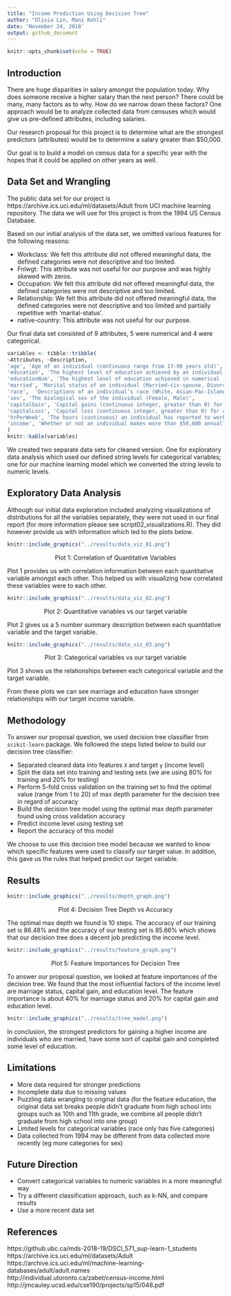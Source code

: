```yaml
---
title: "Income Prediction Using Decision Tree"
author: "Olivia Lin, Mani Kohli"
date: 'November 24, 2018'
output: github_document
---
```


```r
knitr::opts_chunk$set(echo = TRUE)
```

## Introduction

There are huge disparities in salary amongst the population today. Why does someone receive a higher salary than the next person? There could be many, many factors as to why.  How do we narrow down these factors?  One approach would be to analyze collected data from censuses which would give us pre-defined attributes, including salaries. 

Our research proposal for this project is to determine what are the strongest predictors (attributes) would be to determine a salary greater than $50,000.  

Our goal is to build a model on census data for a specific year with the hopes that it could be applied on other years as well.


## Data Set and Wrangling
The public data set for our project is https://archive.ics.uci.edu/ml/datasets/Adult from UCI machine learning repository. The data we will use for this project is from the 1994 US Census Database. 

Based on our initial analysis of the data set, we omitted various features for the following reasons:

-	Workclass: We felt this attribute did not offered meaningful data, the defined categories were not descriptive and too limited. 
- Fnlwgt: This attribute was not useful for our purpose and was highly skewed with zeros.
-	Occupation: We felt this attribute did not offered meaningful data, the defined categories were not descriptive and too limited. 
-	Relationship: We felt this attribute did not offered meaningful data, the defined categories were not descriptive and too limited and partially repetitive with ‘marital-status’.
-	native-country: This attribute was not useful for our purpose.

Our final data set consisted of 9 attributes, 5 were numerical and 4 were categorical.

```r
variables <- tibble::tribble(
~Attributes, ~Description,
'age', 'Age of an individual (continuous range from 17-90 years old)',
'education', 'The highest level of education achieved by an individual (Bachelors, Some-college, 11th, HS-grad, Prof-school, Assoc-acdm, Assoc-voc, 9th, 7th-8th, 12th, Masters, 1st-4th, 10th, Doctorate, 5th-6th, Preschool)', 
'educationNum', 'The highest level of education achieved in numerical (continuous) form', 
'married', 'Marital status of an individual (Married-civ-spouse, Divorced, Never-married, Separated, Widowed, Married-spouse-absent, Married-AF-spouse)', 
'race',  'Descriptions of an individual’s race (White, Asian-Pac-Islander, Amer-Indian-Eskimo, Other, Black)',
'sex', 'The biological sex of the individual (Female, Male)', 
'capitalGain', 'Capital gains (continuous integer, greater than 0) for an individual', 
'capitalLoss', 'Capital loss (continuous integer, greater than 0) for an individual', 
'hrPerWeek', 'The hours (continuous) an individual has reported to work per week', 
'income', 'Whether or not an individual makes more than $50,000 annually (<=50k, >50k)'
)
knitr::kable(variables)
```

We created two separate data sets for cleaned version. One for exploratory data analysis which used our defined string levels for categorical variables; one for our machine learning model which we converted the string levels to numeric levels.

## Exploratory Data Analysis

Although our initial data exploration included analyzing visualizations of distributions for all the variables separately, they were not used in our final report (for more information please see script02_visualizations.R). They did however provide us with information which led to the plots below.  

```r
knitr::include_graphics("../results/data_viz_01.png")
```
<center>Plot 1: Correlation of Quantitative Variables</center>

Plot 1 provides us with correlation information between each quantitative variable amongst each other. This helped us with visualizing how correlated these variables were to each other. 


```r
knitr::include_graphics("../results/data_viz_02.png")
```
<center>Plot 2: Quantitative variables vs our target variable</center>

Plot 2 gives us a 5 number summary description between each quantitative variable and the target variable.

```r
knitr::include_graphics("../results/data_viz_03.png")
```
<center>Plot 3: Categorical variables vs our target variable</center>

Plot 3 shows us the relationships between each categorical variable and the target variable.

From these plots we can see marriage and education have stronger relationships with our target income variable.

## Methodology

To answer our proposal question, we used decision tree classifier from `scikit-learn` package. We followed the steps listed below to build our decision tree classifier:

-	Separated cleaned data into features `X` and target `y` (income level)
-	Split the data set into training and testing sets (we are using 80% for training and 20% for testing)
-	Perform 5-fold cross validation on the training set to find the optimal value (range from 1 to 20) of max depth parameter for the decision tree in regard of accuracy
-	Build the decision tree model using the optimal max depth parameter found using cross validation accuracy
-	Predict income level using testing set
- Report the accuracy of this model 

We choose to use this decision tree model because we wanted to know which specific features were used to classify our target value. In addition, this gave us the rules that helped predict our target variable.

## Results

```r
knitr::include_graphics("../results/depth_graph.png")
```
<center>Plot 4: Decision Tree Depth vs Accuracy</center>

The optimal max depth we found is 10 steps. The accuracy of our training set is 86.48% and the accuracy of our testing set is 85.66% which shows that our decision tree does a decent job predicting the income level.


```r
knitr::include_graphics("../results/feature_graph.png")
```
<center>Plot 5: Feature Importances for Decision Tree</center>

To answer our proposal question, we looked at feature importances of the decision tree. We found that the most influential factors of the income level are marriage status, capital gain, and education level. The feature importance is about 40% for marriage status and 20% for capital gain and education level.

```r
knitr::include_graphics("../results/tree_model.png")
```

In conclusion, the strongest predictors for gaining a higher income are individuals who are married, have some sort of capital gain and completed some level of education.  

## Limitations

- More data required for stronger predictions
- Incomplete data due to missing values
- Puzzling data wrangling to original data (for the feature education, the original data set breaks people didn’t graduate from high school into groups such as 10th and 11th grade, we combine all people didn’t graduate from high school into one group)
- Limited levels for categorical variables (race only has five categories)
- Data collected from 1994 may be different from data collected more recently (eg more categories for sex)

## Future Direction

-	Convert categorical variables to numeric variables in a more meaningful way
-	Try a different classification approach, such as k-NN, and compare results
-	Use a more recent data set

## References
  
https://github.ubc.ca/mds-2018-19/DSCI_571_sup-learn-1_students  
https://archive.ics.uci.edu/ml/datasets/Adult  
https://archive.ics.uci.edu/ml/machine-learning-databases/adult/adult.names  
http://individual.utoronto.ca/zabet/census-income.html  
http://jmcauley.ucsd.edu/cse190/projects/sp15/048.pdf  





